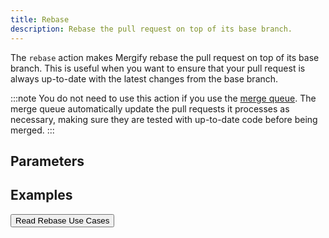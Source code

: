 ```yaml
---
title: Rebase
description: Rebase the pull request on top of its base branch.
---
```



The `rebase` action makes Mergify rebase the pull request on top of its base
branch. This is useful when you want to ensure that your pull request is always
up-to-date with the latest changes from the base branch.

:::note
  You do not need to use this action if you use the [merge
  queue](/merge-queue). The merge queue automatically update the pull requests
  it processes as necessary, making sure they are tested with up-to-date code
  before being merged.
:::

## Parameters

<ActionOptionsTable def='RebaseActionModel'/>

## Examples

<Button colorScheme='teal' href="/workflow/rebase#automatically-rebasing-prs">
  Read Rebase Use Cases
</Button>
